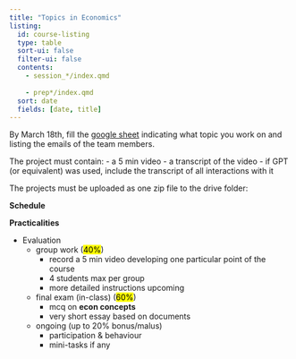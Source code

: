 ```yaml
---
title: "Topics in Economics"
listing:
  id: course-listing
  type: table
  sort-ui: false
  filter-ui: false
  contents: 
    - session_*/index.qmd
    
    - prep*/index.qmd
  sort: date
  fields: [date, title]
---
```


::: {.callout-note title="Instructions for group work" collapse="true"}

By March 18th, fill the [google sheet](https://docs.google.com/spreadsheets/d/1oQREYkVVM34ezNVtzG2x3EgTWhKwuvvJPP4WOy7Q-uI/edit#gid=0) indicating what topic you work on and listing the emails of the team members.

The project must contain:
- a 5 min video
- a transcript of the video
- if GPT (or equivalent) was used, include the transcript of all interactions with it

The projects must be uploaded as one zip file to the drive folder: 

:::

::: {.callout-note title="Instructions for final exam" collapse="true"}
:::


__Schedule__

::: {#course-listing}

:::

__Practicalities__

- Evaluation
  - group work (<mark>40%</mark>)
    - record a 5 min video developing one particular point of the course
    - 4 students max per group
    - more detailed instructions upcoming
  - final exam (in-class) (<mark>60%</mark>)
    - mcq on __econ concepts__
    - very short essay based on documents
  - ongoing (up to 20% bonus/malus)
    - participation & behaviour
    - mini-tasks if any

